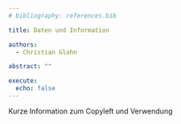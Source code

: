 ```yaml
---
# bibliography: references.bib

title: Daten und Information

authors:
  - Christian Glahn

abstract: ""

execute: 
  echo: false
---
```


Kurze Information zum Copyleft und Verwendung
